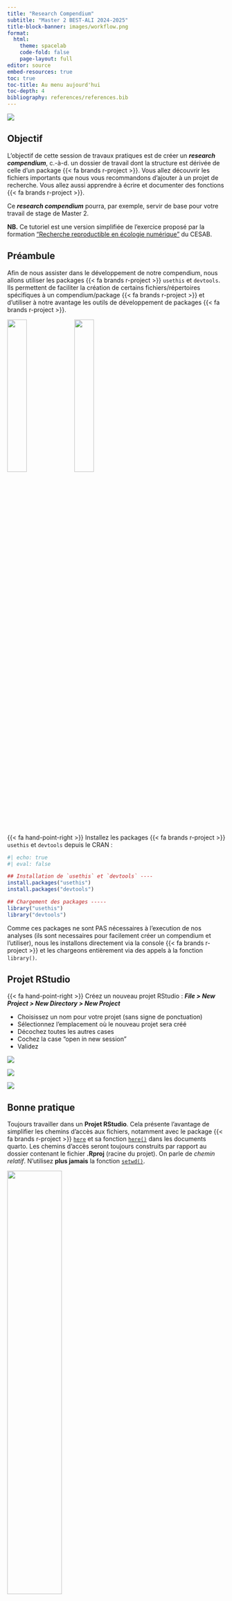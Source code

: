 ```yaml
---
title: "Research Compendium"
subtitle: "Master 2 BEST-ALI 2024-2025"
title-block-banner: images/workflow.png
format:
  html:
    theme: spacelab
    code-fold: false
    page-layout: full
editor: source
embed-resources: true
toc: true
toc-title: Au menu aujourd'hui
toc-depth: 4
bibliography: references/references.bib
---
```


![](images/workflow.png)

::: {.callout-note}
## Objectif

L'objectif de cette session de travaux pratiques est de créer un _**research compendium**_, c.-à-d. un 
dossier de travail dont la structure est dérivée de celle d'un package {{< fa brands r-project >}}.
Vous allez découvrir les fichiers importants que nous vous recommandons d'ajouter à 
un projet de recherche. Vous allez aussi apprendre à écrire et documenter des fonctions {{< fa brands r-project >}}.

Ce _**research compendium**_ pourra, par exemple, servir de base pour votre travail de stage de Master 2.
:::


**NB.** Ce tutoriel est une version simplifiée de l'exercice proposé par la formation ["Recherche reproductible en écologie numérique"](https://rdatatoolbox.github.io/) du CESAB.

## Préambule

Afin de nous assister dans le développement de notre compendium,
nous allons utiliser les packages {{< fa brands r-project >}} 
`usethis` et `devtools`. Ils permettent de faciliter la création de certains fichiers/répertoires
spécifiques à un compendium/package {{< fa brands r-project >}} et d'utiliser à notre avantage les outils de développement de packages {{< fa brands r-project >}}.

::: {layout-ncol=2}

![](images/usethis.png){width="30%"}
![](images/devtools.svg){width="30%"}

:::

{{< fa hand-point-right >}} Installez les packages {{< fa brands r-project >}} `usethis` et `devtools` depuis le CRAN :

```r
#| echo: true
#| eval: false

## Installation de `usethis` et `devtools` ----
install.packages("usethis")
install.packages("devtools")

## Chargement des packages -----
library("usethis")
library("devtools")
```


::: {.callout-note}

Comme ces packages ne sont PAS nécessaires à l'execution de nos analyses (ils sont necessaires pour facilement créer un compendium et l'utiliser), nous les installons directement via la console {{< fa brands r-project >}} et les chargeons entièrement via des appels à la fonction `library()`.

:::



## Projet RStudio

{{< fa hand-point-right >}}  Créez un nouveau projet RStudio : **_File > New Project > New Directory > New Project_**

- Choisissez un nom pour votre projet (sans signe de ponctuation)
- Sélectionnez l'emplacement où le nouveau projet sera créé
- Décochez toutes les autres cases
- Cochez la case "open in new session"
- Validez

::: {layout-ncol=3}

![](images/rstudio_new_project_1.png)

![](images/rstudio_new_project_2.png)

![](images/rstudio_new_project_3.png)

:::

::: {.callout-tip}
## Bonne pratique

Toujours travailler dans un **Projet RStudio**. Cela présente l'avantage de simplifier les chemins d'accès aux fichiers, notamment avec le package {{< fa brands r-project >}} [`here`](https://here.r-lib.org/) et sa fonction [`here()`](https://here.r-lib.org/reference/here.html) dans les documents quarto. Les chemins d'accès seront toujours construits par rapport au dossier contenant le fichier **.Rproj** (racine du projet). On parle de _chemin relatif_. N'utilisez **plus jamais** la fonction [`setwd()`](https://www.rdocumentation.org/packages/base/versions/3.6.2/topics/getwd).

:::

![](images/setwd_VS_rproj.png){width="50%" fig-align="center"}

## Fichier DESCRIPTION

Le fichier **DESCRIPTION** décrit les métadonnées du projet (titre, auteur, description, dépendances requises, etc.). C'est un des éléments essentiels d'un package {{< fa brands r-project >}}. Ici, nous allons le _détourner_ pour l'utiliser dans le cadre d'un compendium afin de bénéficier des outils de développement de packages {{< fa brands r-project >}}. Ajoutons ce fichier avec la fonction `use_description()` de `usethis`.

```r
#| echo: true
#| eval: false

## Ajout d'un fichier DESCRIPTION ----
usethis::use_description(check_name = FALSE)
```

::: {.callout-note}
Notez l'utilisation de `check_name = FALSE` pour pallier les problèmes liés aux restrictions imposées par le CRAN sur les caractères possibles dans les noms de package. 
:::

{{< fa hand-point-right >}} Remplissez les champs utiles du fichier **DESCRIPTION** (Title, Authors@R). Vous pourrez remplir le champ "Description" lorsque vous saurez ce que vous faites.

```
Package: basic_compendium
Title: What the Package Does (One Line, Title Case)
Version: 0.0.0.9000
Authors@R: 
    person("First", "Last", , "first.last@example.com", role = c("aut", "cre"),
           comment = c(ORCID = "YOUR-ORCID-ID"))
Description: What the package does (one paragraph).
License: `use_mit_license()`, `use_gpl3_license()` or friends to pick a
    license
Encoding: UTF-8
Roxygen: list(markdown = TRUE)
RoxygenNote: 7.3.1
```


::: {.callout-tip}
## Bonne pratique

Toujours ajouter un fichier **DESCRIPTION** à la racine du projet. En plus de la description du projet, il permet de lister les packages dont le projet dépend (tags **_Imports_**, **_Depends_** et **_Remotes_**). Avec ce fichier, plus besoin d'utiliser les fonctions [`install.packages()`](https://www.rdocumentation.org/packages/utils/versions/3.6.2/topics/install.packages) et [`library()`](https://www.rdocumentation.org/packages/base/versions/3.6.2/topics/library). Elles seront remplacées respectivement par [`devtools::install_deps()`](https://www.rdocumentation.org/packages/devtools/versions/2.4.5/topics/install_deps) et [`devtools::load_all()`](https://www.rdocumentation.org/packages/devtools/versions/2.4.5/topics/load_all).
:::



## Choix d'une Licence

Tout matériel partagé doit disposé d'une licence qui décrit ce qu'il est
possible de faire avec. Ainsi, nous vous recommandons d'ajouter **dès le début du projet** une licence. Pour trouver une licence appropriée à votre projet, rendez-vous, par exemple, sur cette page : <https://chooser-beta.creativecommons.org/>.

Ajoutons la licence [CC-by](https://usethis.r-lib.org/reference/licenses.html) à notre projet avec la fonction `usethis::use_ccby_license()`.

```r
#| echo: true
#| eval: false

## Ajout d'une licence ----
usethis::use_ccby_license()
```

Notez qu'un nouveau fichier a été créé : **LICENSE.md**. Celui-ci détaille le contenu de la license choisie et sera lu par GitHub. Regardez aussi le contenu du fichier **DESCRIPTION** : la section **_License_** a été mise à jour.


::: {.callout-tip}
## Bonne pratique

Toujours ajouter une **LICENSE** à un projet qui sera rendu public. Visitez le site [**creativecommons.org**](https://chooser-beta.creativecommons.org/) pour choisir la plus appropriée à votre projet.

{{< fa lightbulb >}}&nbsp; Si aucune licence n'est renseignée, votre projet est soumis aux règles de la
[No License](https://choosealicense.com/no-permission/) : aucune permission n'est accordée. En
d'autres termes, personne ne peut rien faire avec votre projet (pas d'utilisation, pas de modification, pas de partage, etc.).
:::

:::{.callout-note}

Vous pouvez utiliser le site [**creativecommons.org**](https://chooser-beta.creativecommons.org/) pour obtenir le code source d'un badge reflétant la licence associée à votre compendium :

<p xmlns:cc="http://creativecommons.org/ns#" >This work is licensed under <a href="https://creativecommons.org/licenses/by/4.0/?ref=chooser-v1" target="_blank" rel="license noopener noreferrer" style="display:inline-block;">CC BY 4.0<img style="height:22px!important;margin-left:3px;vertical-align:text-bottom;" src="https://mirrors.creativecommons.org/presskit/icons/cc.svg?ref=chooser-v1" alt=""><img style="height:22px!important;margin-left:3px;vertical-align:text-bottom;" src="https://mirrors.creativecommons.org/presskit/icons/by.svg?ref=chooser-v1" alt=""></a></p>

:::

## Ajout des répertoires

La prochaine étape consiste en la création de sous-répertoires, chacun ayant un rôle précis. Pour cela, utilisez la fonction `dir.create()`.


```r
#| echo: true
#| eval: false

## Ajout de sous-répertoires ----
reps <- c("data", "analyses", "R", "outputs")
lapply(reps, dir.create)

## Plus optimal que ----
# dir.create("data")
# dir.create("analyses")
# dir.create("R")
# dir.create("outputs")

```

::: {.callout-tip}
## Bonne pratique

Un bon _**Research compendium**_ sera composé de différents sous-répertoires, chacun destiné à accueillir un certain type de fichiers. Par ex. :

- le dossier **data/** contiendra toutes les données brutes nécessaires au projet

- le dossier **outputs/** contiendra tous les résultats générés par les analyses

- le dossier **R/** ne contiendra que des fonctions {{< fa brands r-project >}} (et leurs documentations)

- le dossier **analyses/** contiendra des scripts {{< fa brands r-project >}} (ou des fichiers `.qmd`) qui appeleront les fonctions {{< fa brands r-project >}}. Cette structure peut bien sûr être adaptée selon les besoins et la complexité du projet.

:::


## Données du compendium

Nous voilà fin prêt à travailler !


![](outputs/williams_natcom_2024.png){fig-align="center"}


Nous utiliserons les données associées à l'étude de @williams_deep_2024 dont voici le résumé :

> Biogeographic history can lead to variation in biodiversity across regions, but it remains unclear how the degree of biogeographic isolation among communities may lead to differences in biodiversity. Biogeographic analyses generally treat regions as discrete units, but species assemblages differ in how much biogeographic history they share, just as species differ in how much evolutionary history they share. Here, we use a continuous measure of biogeographic distance, phylobetadiversity, to analyze the influence of biogeographic isolation on the taxonomic and functional diversity of global mammal and bird assemblages. On average, biodiversity is better predicted by environment than by isolation, especially for birds. However, mammals in deeply isolated regions are strongly influenced by isolation; mammal assemblages in Australia and Madagascar, for example, are much less diverse than predicted by environment alone and contain unique combinations of functional traits compared to other regions. Neotropical bat assemblages are far more functionally diverse than Paleotropical assemblages, reflecting the different trajectories of bat communities that have developed in isolation over tens of millions of years. Our results elucidate how long-lasting biogeographic barriers can lead to divergent diversity patterns, against the backdrop of environmental determinism that predominantly structures diversity across most of the world.


Les auteurs explorent les patrons globaux de dissimilarité phylogénétique des mammifères et des oiseaux au regard de l'environnement et des barrières biogéographiques. Ici nos analyses seront simples, elles visent à apprendre à construire et utiliser un compendium : nous allons rapidement explorer et cartographier les patrons de richesse spécifique pour les oiseaux et les mammifères à l'échelle globale en nous appuyant sur des données générées par @williams_deep_2024.


{{< fa hand-point-right >}} Explorez rapidement les différentes sections de l'article et notez la présence des sections "Data availability" et "Code availability". Les auteurs expliquent comment obtenir les données de base qui soutiennent leurs analyses et fournissent un lien vers le *compendium* associé à leur article.

::: {.callout-note}

Vous pouvez télécharger l'article (en open access) dans un sous répertoire `references` pour y avoir accès facilement.

```r
#| echo: true
#| eval: false

## Ajout de sous-répertoires ----
reps <- c("data", "analyses", "R", "outputs", "references")
lapply(reps, dir.create, showWarnings = FALSE)

```

:::


{{< fa hand-point-right >}} Rendez-vous sur le [dépôt github](https://github.com/pwilliams0/Biogeography_and_global_diversity) associé à l'article, explorez le README et le contenu. Pensez-vous pouvoir reproduire (facilement) les analyses de @williams_deep_2024 à l'aide du compendium ?

{{< fa hand-point-right >}} Localisez les fichiers contenant les informations de richesse spécifique pour les oiseaux et les mammifères, notez leurs urls (attention à ne pas récupérer l'url de la page github qui affiche le fichier de données formaté, mais bien l'url du fichier -> bouton "Raw" en haut à droite).

{{< fa hand-point-right >}} Localisez aussi la couche "shapefile" qui correspond à la grille globale utilisée par les auteurs (attention le format "shp" est pénible, il y a plusieurs fichiers pour une seule couche vectorielle).

## Implémentation des fonctions

::: {.callout-note}
## Objectif

Dans cette partie nous allons écrire 2 fonctions {{< fa brands r-project >}} qui vont permettre de télécharger les fichiers de données hébergés sur le dépôt GitHub mentionné ci-dessus. Les fichiers seront enregistrés dans le dossier **data/**.
:::

### Création d'un fichier dans R/

Nous allons d'abord créer un fichier {{< fa brands r-project >}} dans lequel nous écrirons le code source de nos fonctions.

{{< fa hand-point-right >}} Utilisez la fonction [`usethis::use_r()`](https://usethis.r-lib.org/reference/use_r.html) pour créer un fichier `functions.R` dans le dossier **R/**.

```r
#| echo: true
#| eval: false

## Creation d'un fichier functions.R dans R/ --
usethis::use_r("functions")

```


### Écriture des fonctions

Nous allons tout d'abord utiliser la fonction [`utils::download.file()`](https://www.rdocumentation.org/packages/utils/versions/3.6.2/topics/download.file) pour développer un code qui télécharge les données de richesse spécifique pour les oiseaux :

```r
#| echo: true
#| eval: false

## File name ----
filename <- "bird_SR_cells.csv"

## GitHub directory URL ----
url <- "https://raw.githubusercontent.com/pwilliams0/Biogeography_and_global_diversity/refs/heads/main/Data/"

## Complete data source url ----
source_url <- paste0(url, filename)

## Destination ---- 
dest_dir  <- "data"
dest_path <- file.path(dest_dir, filename)

## Download file ----
utils::download.file(url      = source_url,
                     destfile = dest_path,
                     mode     = "wb")

```

::: {.callout-note}

- Ici nous déclarons le nom du fichier une seule fois et nous nous en servons pour créer l'url de la source des données `source_url` puis le chemin de destination du téléchargement `dest_path`.

- Notez l'utilisation de `paste0()` pour l'url et de `file.path` pour le chemin. 

:::

Pour "transformer" ce code en fonction nous allons l'encapsuler dans une déclaration de fonction {{< fa brands r-project >}}, ici nous choisissons d'appeler la fonction `dl_bird_sr` (pour "download bird species richness") :

```r
#| echo: true
#| eval: false

dl_bird_sr <- function() {
  
  ## File name ----
  filename <- "bird_SR_cells.csv"
  
  ## GitHub directory URL ----
  url <- "https://raw.githubusercontent.com/pwilliams0/Biogeography_and_global_diversity/refs/heads/main/Data/"

  ## Complete file url ----
  file_url <- paste0(url, filename)
  
  ## Destination ---- 
  dest_dir  <- "data"
  dest_path <- file.path(dest_dir, filename)
  
  
  ## Download file ----
  utils::download.file(url      = file_url,
                       destfile = dest_path,
                       mode     = "wb")
  
  return(dest_path)
  
}
```


::: {.callout-note}

- Une fonction est un objet {{< fa brands r-project >}} comme les autres : on doit choisir son nom et on utilise le symbole d'attribution `<-` pour la déclarer.

- On utilise `return()` en fin de fonction pour retourner à l'utilisateur le résultat de la fonction. Ici on renvoit simplement le chemin de destination du téléchargement.

- Cette fonction n'a pas de *paramètres* (les parenthèses après `function` sont vides : `<- function()`) : aucune information n'est nécessaire à son fonctionnement, la fonction télécharge les données pour les oiseaux, c'est tout.

:::

Nous allons modifier notre fonction pour avoir le choix entre plusieurs fichiers à télécharger (par exemple la richesse spécifique des oiseaux OU celle des mammifères). Nous pouvons ajouter un *paramètre* à notre fonction. Le paramètre devra être renseigné à l'utilisation et sa valeur sera observée par le code de la fonction pour choisir quel fichier télécharger :


```r
#| echo: true
#| eval: false

download_sr <- function(taxon) {
  
  ## File name ----
  if (taxon == "bird") filename <- "bird_SR_cells.csv"
  if (taxon == "mamm") filename <- "mamm_SR_cells.csv"
  
  ## GitHub directory URL ----
  url <- "https://raw.githubusercontent.com/pwilliams0/Biogeography_and_global_diversity/refs/heads/main/Data/"

  ## Complete file url ----
  file_url <- paste0(url, filename)
  
  ## Destination ---- 
  dest_dir  <- "data"
  dest_path <- file.path(dest_dir, filename)
  
  
  ## Download file ----
  utils::download.file(url      = file_url,
                       destfile = dest_path,
                       mode     = "wb")
  
  return(dest_path)
  
}
```

::: {.callout-note}

- Le nom de la fonction à changé ...

- On utilise `if ()` pour observer la valeur de `taxon` renseignée par l'utilisateur.

- On utilise `==` pour tester l'égalité de 2 valeurs (`!=`, `<`, `<=`, `>`, `>=` pour les autres comapraisons)

- On devra obligatoirement renseigner une valeur pour `taxon` lors de l'utilisation de la fonction. Sinon elle ne saura pas quel fichier télécharger : `download_rs(taxon = "bird")` ou `download_rs(taxon = "mamm")`.

- Si on ne renseigne pas de valeur pour `taxon` ou si on reseigne une valeur différente de `"bird"` ou `"mamm"`, alors la fonction échoue et renvoit un message d'erreur. C'est une bonne chose !

:::

Nous allons utliser notre fonction plus tard, patience ...


::: {.callout-tip}
## Bonne pratique

**Ecrivez des fonctions** : on parle de _Factorisation de code_. Cela rendra votre code plus clair et plus facilement réutilisable. Placez toujours vos fonctions {{< fa brands r-project >}} dans le dossier **R/**. Si vous utilisez des fonctions de dépendances externes, priviligiez cette écriture : `package::fonction()`.
:::

{{< fa hand-point-right >}} Écrivez une fonction `dl_grid_cells` qui télécharge les fichiers "shapefile" de la grille globale.

## Documentation 

Maintenant, documentez votre/vos fonctions. C'est **essentiel !** Pour cela,
ajoutez un entête [**roxygen2**](https://roxygen2.r-lib.org/articles/roxygen2.html) à vos fonctions. Cette syntaxe permet de documenter efficacement toute fonction {{< fa brands r-project >}}.

Cette entête devra contenir (a minima) un titre, une description de chaque argument et le retour de la fonction.

{{< fa lightbulb >}} Pour ajouter une entête **roxygen2** à une fonction existente utlisez le menu **_Code > Insert Roxygen Skeleton_**.

**Proposition de documentation** (explorez)


```r
#| echo: true
#| eval: false

#' Download Species Richness Data from Williams et al. 2024
#'
#' @param taxon (bird, mamm) the taxon for which data are downloaded
#' 
#' @return the path to the downloaded file
#' @export
#'
download_sr <- function(taxon) { ... }
```


**Optionnel :** transpilez vos entêtes **roxygen2** en fichiers `.Rd`, seuls fichiers acceptés par {{< fa brands r-project >}} pour documenter des fonctions. Ces fichiers `.Rd` seront stockés dans le dossier **man/**.

```r
#| echo: true
#| eval: false

## Génération de la doc ----
devtools::document()
```

L'aide de votre fonction est maintenant accessible via `?nom_fonction`.


::: {.callout-tip}
## Bonne pratique

Pensez aux autres (et au vous du futur) : **documentez toujours** votre code. Un code sans documentation est inutile. Utilisez les entêtes **roxygen2** pour documenter vos fonctions {{< fa brands r-project >}}, de simples commentaires pour documenter du code et des `README` pour tout le reste.
:::


## Ajout des dépendances 

Nos fonctions contiennent une dépendance à un package externe : [`utils`](https://www.rdocumentation.org/packages/utils/versions/3.6.2). Nous devons ajouter cette dépendance au fichier **DESCRIPTION**. Pour cela, nous allons utiliser la fonction `usethis::use_package()`.

```r
#| echo: true
#| eval: false

## Ajout de dépendances ----
usethis::use_package("utils")
```

Regardez le contenu du fichier **DESCRIPTION**. Par défaut, les packages requis sont listés sous le tag **_Imports_**. Ainsi, pour utiliser une fonction externe, il faudra l'appeler par `package::fonction()`. Si vous remplacer le tag **_Imports_** par **_Depends_** (`?usethis::use_package()`), l'utilisation de la fonction [`devtools::load_all()`](https://www.rdocumentation.org/packages/devtools/versions/2.4.5/topics/load_all) (voir plus bas) aura le même effet qu'un [`library()`](https://www.rdocumentation.org/packages/base/versions/3.6.2/topics/library) et vous pourrez utiliser une fonction externe par `fonction()`. C'est pratique pour les packages comme `ggplot2` qui demande de nombreux appels à leurs fonctions pour réaliser une tâche.

```r
#| echo: true
#| eval: false

## Ajout de dépendances ----
usethis::use_package("ggplot2", type = "Depends")
```

::: {.callout-tip}
## Bonne pratique

Listez toujours les **packages requis dans le fichier DESCRIPTION**. Ainsi, vous centralisez la liste des packages requis en un seul endroit et vous pourrez utiliser les fonctions [`remotes::install_deps()`](https://remotes.r-lib.org/reference/install_deps.html) et [`devtools::load_all()`](https://www.rdocumentation.org/packages/devtools/versions/2.4.5/topics/load_all).

:::

## Chargement du projet 

Maintenant que notre compendium contient les éléments clés d'un package {{< fa brands r-project >}}, c.-à-d. un fichier **DESCRIPTION** et un répertoire **R/**, nous pouvons utiliser les outils de développement des packages {{< fa brands r-project >}} pour réaliser deux tâches.

1. Les packages requis peuvent être installés (ou mis à jour) à l'aide de la
fonction [`devtools::install_deps()`](https://remotes.r-lib.org/reference/install_deps.html). Cette fonction vient remplacer la fonction [`install.packages()`](https://www.rdocumentation.org/packages/utils/versions/3.6.2/topics/install.packages). Elle va lire le fichier **DESCRIPTION** pour récupérer la liste des packages requis. Il est donc important de tenir ce fichier à jour.

2. Les fonctions {{< fa brands r-project >}} stockées dans le dossier **R/** peuvent être chargées avec la fonction [`devtools::load_all()`](https://www.rdocumentation.org/packages/devtools/versions/2.4.5/topics/load_all). Cette fonction vient remplacer la fonction [`source()`](https://www.rdocumentation.org/packages/base/versions/3.6.2/topics/source) (et [`library()`](https://www.rdocumentation.org/packages/base/versions/3.6.2/topics/library) si les packages requis sont listés sous le tag **_Depends_** dans le fichier **DESCRIPTION**). Ce qui est pratique dans le cas où on doit charger de nombreuses fonctions {{< fa brands r-project >}}. Après chaque modification d'une fonction {{< fa brands r-project >}}, n'oubliez pas d'exécuter la fonction [`devtools::load_all()`](https://www.rdocumentation.org/packages/devtools/versions/2.4.5/topics/load_all).


Essayez ces deux fonctions.

```r
#| echo: true
#| eval: false

## Installation des packages manquants ----
devtools::install_deps()

## Chargement des packages et fonctions R ----
devtools::load_all()
```

::: {.callout-tip}
## Bonne pratique

Avec un fichier **DESCRIPTION** (listant les dépendances requises) et un dossier **R/**, vous pouvez utiliser les fonctions [`remotes::install_deps()`](https://remotes.r-lib.org/reference/install_deps.html) (installation/mise à jour des packages) et [`devtools::load_all()`](https://www.rdocumentation.org/packages/devtools/versions/2.4.5/topics/load_all) (chargement du projet) au lieu de [`install.packages()`](https://www.rdocumentation.org/packages/utils/versions/3.6.2/topics/install.packages), [`library()`](https://www.rdocumentation.org/packages/base/versions/3.6.2/topics/library) et [`source()`](https://www.rdocumentation.org/packages/base/versions/3.6.2/topics/source).

J'ai besoin d'un nouveau package pour mes analyses, j'utilise **toujours** la procédure suivante :

- je renseigne le package dans DESCRIPTION

- j'execute `devtools::install_deps()` pour l'installer

- j'execute `devtools::load_all()` si j'utilise le champ "Depends" pour pouvoir utliser les fonctions du package (c'est mal), sinon j'utilise (toujours) `package::fonction`.

:::


## Appel aux fonctions 

Jusqu'à présent, nous n'avons fait que définir des fonctions {{< fa brands r-project >}}, mais nous ne les avons pas exécutées. Nous allons créer notre premier script {{< fa brands r-project >}} dans le dossier **analyses/**. Celui-ci aura pour objectif d'appeler les fonctions {{< fa brands r-project >}} définies précédemment pour télécharger les données.

Créez un nouveau script {{< fa brands r-project >}} comme suit et éditez-le: 

```r
#| echo: true
#| eval: false

## Ajout d'un script R ----
utils::file.edit("analyses/download-data.R")
```


**Proposition de contenu**


```r
#| echo: true
#| eval: false

# Download project raw data
#
# This script will download bird and mammal species richness data and the global grid
# from Williams et al. 2024. The files will be stored in `data/`.
# 
# All functions used in the script have been developed for this project
# and can be found in the folder R/.
#
# Jane Doe <jane.doe@mail.me>

## Download SR data ----

### birds
download_sr("bird")

### mammals
download_sr("mamm")

## Download the global grid ----
dl_grid_cells()

```


## Ajout d'un make.R 

Afin d'automatiser notre projet, nous allons créer un script {{< fa brands r-project >}} à la racine du projet. Nous l'appelerons, par convention, **make.R**. Celui-ci aura deux objectifs : 1) mettre en place le projet et 2) exécuter le projet. L'idée est de n'exécuter que ce script.

{{< fa hand-point-right >}} Créez un fichier `make.R` à la racine du projet, placez-y une entête informative (le nom du compendium, le nom du fichier, votre email). Placez-y aussi les appels à `devtools::install_deps()` pour installer les dépendences et `devtools::load_all()` pour charger les fonctions que vous avez écrites.


```r
#| echo: true
#| eval: false

## Ajout du make ----
utils::file.edit("make.R")
```


Contenu du make.R :

```r
#| echo: true
#| eval: false

############################################################
# Basic Compendium
# francois.guilhaumon@ird.fr
# make.R
############################################################

# create directories ----
reps <- c("data", "analyses", "R", "outputs", "references")
lapply(reps, dir.create, showWarnings = FALSE)

# install the project dependencies listed in DESCRIPTION ----
devtools::install_deps()

# load the project functions ----
devtools::load_all()

```


::: {.callout-tip}
## Bonne pratique

Un **fichier make.R** placé à la racine du projet permet de facilement mettre en place le projet (installation et chargement des packages requis et des fonctions {{< fa brands r-project >}}) et d'exécuter les différentes analyses de manière séquentielle (en sourçant les scripts {{< fa brands r-project >}} qui appellent eux-même les fonctions {{< fa brands r-project >}}). C'est la **porte d'entrée des analyses**.

:::

{{< fa hand-point-right >}} Finalement, ajoutez une ligne dans le fichier **make.R** qui permettra d'exécuter le script {{< fa brands r-project >}} `analyses/download-data.R`.
Utilisez la fonction [`source()`](https://www.rdocumentation.org/packages/base/versions/3.6.2/topics/source) pour cela.


```r
#| echo: true
#| eval: false

############################################################
# Basic Compendium
# francois.guilhaumon@ird.fr
# make.R
############################################################

# install the project dependencies listed in DESCRIPTION ----
devtools::install_deps()

# load the project functions ----
devtools::load_all()

# download the project data ----
source("analyses/download-data.R")

```

Pour charger le projet et lancer les analyses, il suffit d'exécuter ce fichier **make.R**.


::: {.callout-tip}
## Bonne pratique

Le dossier **analyses/** contient les scripts {{< fa brands r-project >}} qui appellent les fonctions {{< fa brands r-project >}} stockées dans le dossier **R/**. Il peut être ignoré dans le cas de simples analyses. Le code de l'analyse devra alors se trouver dans le **make.R**. A contrario, dans le cas d'analyses complexes, n'hésitez pas à multiplier les scripts {{< fa brands r-project >}} (plutôt que d'avoir un seul gros script).
:::

## Ajout d'un README 

Un jour, sûrement, vous verrez comment envoyer ce projet sur GitHub. Pour l'instant, nous allons légèrement anticiper et ajouter un `README` à notre compendium. Ce sera la **vitrine du projet**. Les rôles d'un `README` sont : 1) de présenter le projet, 2) d'expliquer son contenu, et 3) d'expliquer comment l'installer et l'utiliser.

Pour cela, vous allez ajouter un `README.md` (fichier **Markdown**) à la racine de votre projet.

```r
#| echo: true
#| eval: false

## Ajout d'un README ----
utils::file.edit("README.md")
```


```

# Basic Compendium

This commpendium takes as example the data associated with the study of Williams et al. (2024) to exemplify the structure of a basic research compendium:
  
>  Williams, P.J., Zipkin, E.F. & Brodie, J.F. Deep biogeographic barriers explain divergent global vertebrate communities. Nat Commun 15, 2457 (2024). https://doi.org/10.1038/s41467-024-46757-z

## Usage

The analyses can be run by executing the commands in [make.R](make.R).

[ ... ]

```

::: {.callout-important}
N'oubliez pas aussi d'éditer les sections **_Title_** et **_Description_** du fichier **DESCRIPTION**.

:::

::: {.callout-tip}
## Bonne pratique

Ajoutez un **README** à votre projet afin d'aider l'utilisateur à comprendre votre projet. 
:::


## Crédits

L'exercice de la formation ["Recherche reproductible en écologie numérique"](https://rdatatoolbox.github.io/) du CESAB à été créé par [Nicolas Casajus](https://nicolascasajus.fr/). Les illustrations ont été créées par [Allison_horst](https://https://allisonhorst.com/).


